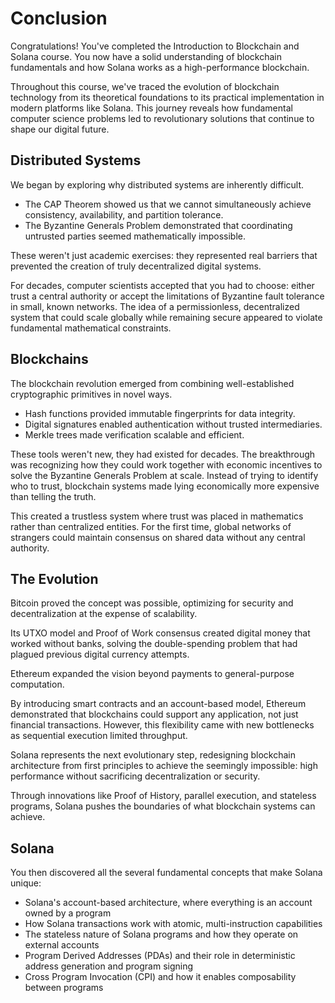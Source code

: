 
# Conclusion

Congratulations! You've completed the Introduction to Blockchain and Solana course. You now have a solid understanding of blockchain fundamentals and how Solana works as a high-performance blockchain.

Throughout this course, we've traced the evolution of blockchain technology from its theoretical foundations to its practical implementation in modern platforms like Solana. This journey reveals how fundamental computer science problems led to revolutionary solutions that continue to shape our digital future.

## Distributed Systems

We began by exploring why distributed systems are inherently difficult. 
- The CAP Theorem showed us that we cannot simultaneously achieve consistency, availability, and partition tolerance. 
- The Byzantine Generals Problem demonstrated that coordinating untrusted parties seemed mathematically impossible. 

These weren't just academic exercises: they represented real barriers that prevented the creation of truly decentralized digital systems.

For decades, computer scientists accepted that you had to choose: either trust a central authority or accept the limitations of Byzantine fault tolerance in small, known networks. The idea of a permissionless, decentralized system that could scale globally while remaining secure appeared to violate fundamental mathematical constraints.

## Blockchains 

The blockchain revolution emerged from combining well-established cryptographic primitives in novel ways. 
- Hash functions provided immutable fingerprints for data integrity. 
- Digital signatures enabled authentication without trusted intermediaries. 
- Merkle trees made verification scalable and efficient.

These tools weren't new, they had existed for decades. The breakthrough was recognizing how they could work together with economic incentives to solve the Byzantine Generals Problem at scale. Instead of trying to identify who to trust, blockchain systems made lying economically more expensive than telling the truth.

This created a trustless system where trust was placed in mathematics rather than centralized entities. For the first time, global networks of strangers could maintain consensus on shared data without any central authority.

## The Evolution

Bitcoin proved the concept was possible, optimizing for security and decentralization at the expense of scalability. 

Its UTXO model and Proof of Work consensus created digital money that worked without banks, solving the double-spending problem that had plagued previous digital currency attempts.

Ethereum expanded the vision beyond payments to general-purpose computation. 

By introducing smart contracts and an account-based model, Ethereum demonstrated that blockchains could support any application, not just financial transactions. However, this flexibility came with new bottlenecks as sequential execution limited throughput.

Solana represents the next evolutionary step, redesigning blockchain architecture from first principles to achieve the seemingly impossible: high performance without sacrificing decentralization or security. 

Through innovations like Proof of History, parallel execution, and stateless programs, Solana pushes the boundaries of what blockchain systems can achieve.

## Solana

You then discovered all the several fundamental concepts that make Solana unique:

- Solana's account-based architecture, where everything is an account owned by a program
- How Solana transactions work with atomic, multi-instruction capabilities
- The stateless nature of Solana programs and how they operate on external accounts
- Program Derived Addresses (PDAs) and their role in deterministic address generation and program signing
- Cross Program Invocation (CPI) and how it enables composability between programs